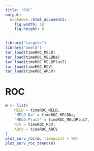 ```yaml
---
title: "ROC"
output:
  bookdown::html_document2:
    fig.width: 18
    fig.height: 8
---
```


```r
library("targets")
library("ameld")
tar_load(timeROC_MELD)
tar_load(timeROC_MELDNa)
tar_load(timeROC_MELDPlus7)
tar_load(timeROC_RCV)
tar_load(timeROC_ARCV)
```

# ROC

```r
m <- list(
    MELD = timeROC_MELD,
    "MELD-Na" = timeROC_MELDNa,
    "MELD-Plus7" = timeROC_MELDPlus7,
    RCV = timeROC_RCV,
    ARCV = timeROC_ARCV
)
plot_surv_roc(m, timepoint = 90)
plot_surv_roc_trend(m)
```
